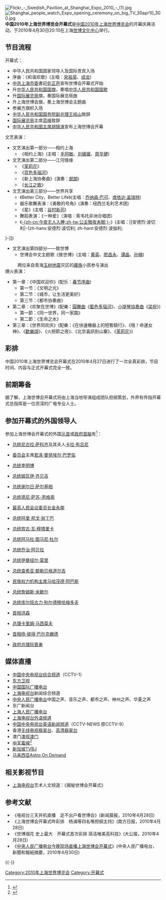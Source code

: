 [[File:Flickr_-_Swedish_Pavilion_at_Shanghai_Expo_2010_-_(1).jpg|thumb]]
[[File:Shanghai_people_watch_Expo_opening_ceremony_on_big_TV_30apr10_300.jpg|thumb]]
'''中国2010年上海世界博览会开幕式'''是[[中国2010年上海世界博览会|中国2010年上海世界博览会]]的开幕庆典活动，于2010年4月30日20:10在上海[[世博文化中心|世博文化中心]]举行。

==节目流程==

;开幕式：
*中华人民共和国国家领导人及国际贵宾入场
*序曲：《和谐欢歌》(主唱：[[宋祖英|宋祖英]]、[[成龙|成龙]])
*[[中共上海市委|中共上海市委]]書記[[俞正声|俞正声]]宣布世博会开幕式开始
*升[[中华人民共和国国旗|中华人民共和国国旗]]，奏唱[[中华人民共和国国歌|中华人民共和国国歌]]
*升[[国际展览局|国际展览局]]旗，奏国际展览局曲
*升上海世博会旗，奏上海世博会主题曲
*参展方旗帜入场
*[[中华人民共和国国务院副总理|中华人民共和国国务院副总理]][[王岐山|王岐山]]致辞
*[[国际展览局|国际展览局]]主席[[让-皮埃尔·蓝峰|蓝峰]]致辞
*[[中华人民共和国主席|中华人民共和国主席]][[胡锦涛|胡锦涛]]宣布上海世博会开幕
;文艺表演：
*文艺演出第一部分——相约上海
**《相约上海》(主唱：[[毛阿敏|毛阿敏]]、[[刘媛媛|刘媛媛]]、[[周华健|周华健]])
*文艺演出第二部分——江河情缘
**《[[茉莉花_(民歌)|茉莉花]]》
**《[[蓝色多瑙河|蓝色多瑙河]]》
**《新上海协奏曲》(演奏：[[郎朗|郎朗]])
**《[[长江之歌|长江之歌]]》
*文艺演出第三部分——世界共享
**《Better City，Better Life》(主唱：[[乔纳森·巴可|乔纳森·巴可]]、[[席依达·盖瑞特|席依达·盖瑞特]])
**器乐歌舞表演：《勇敢的号角》(演奏：纽西兰毛利艺术团)
**《星》(主唱：[[谷村新司|谷村新司]])
**舞蹈表演：《一种爱》（演唱：索韦托非洲合唱团）
**《[[今夜无人入睡|-{zh-cn:今夜无人入睡;zh-tw:公主徹夜未眠;}-]]》(主唱：[[安德烈·波切利|-{zh-hans:安德烈·波切利; zh-hant:安德烈·波伽利;
}-]])
*文艺演出第四部分——致世博
**世博会中文主题歌《致世博》(主唱：[[黄英_(歌唱家)|黄英]]、[[廖昌永|廖昌永]]、[[谭晶|谭晶]]、[[孙楠|孙楠]])
:两位来自青海[[玉树地震|玉树地震]]灾区的[[藏族|藏族]]小孩参与演出
;煙火表演：
*第一章：《中国欢迎你》(配乐：[[春节序曲|春节序曲]])
**第一节：《文明之光》
**第二节：《城市，让生活更美好》
**第三节：《都市协奏曲》
*第二章：《欢聚在世博》(配樂：[[圓舞曲|圓舞曲]]《[[藍色多瑙河|藍色多瑙河]]》、[[小提琴協奏曲|小提琴協奏曲]]《[[梁祝小提琴協奏曲|梁祝]]》)
**第一節：《同一世界，同一家園》
**第二節：《生命之水》
*第三章：《世界同欢庆》(配樂：《在快速機器上的短暫騎行》、《哦！命運女神》、《[[歡樂頌|歡樂頌]]》、《火把節之夜》、《北京喜訊到山寨》、《[[茉莉花_(民歌)|茉莉花]]》)

==彩排==
中国2010年上海世界博览会开幕式在2010年4月27日进行了一次全真彩排，节目时间、内容与正式开幕式完全一致。

==前期筹备==
据了解，上海世博会开幕式将由上海当地导演组成团队担纲策划，外界有传指开幕式总指挥是一位资深的广电专业人士。

==参加开幕式的外国领导人==
参加上海世博会开幕式的外国[[国家元首|元首]]或[[政府首脑|政府首脑]]有<ref>{{cite web|url=http://news.xinhuanet.com/english2010/china/2010-04/29/c_13272533.htm|title=20 state or gov't heads to attend Shanghai World Expo opening ceremony|publisher=新华网|accessdate=2010-05-01|archive-date=2012-11-06|archive-url=https://web.archive.org/web/20121106091804/http://news.xinhuanet.com/english2010/china/2010-04/29/c_13272533.htm|dead-url=no}}</ref>：
*{{FRA}}[[法国总统|总统]][[尼古拉·萨科齐|尼古拉·萨科齐]]及其夫人[[卡拉·布吕尼|卡拉·布吕尼]]
*{{EU}}[[欧盟委员会|委员会]]主席[[若泽·曼努埃尔·巴罗佐|若泽·曼努埃尔·巴罗佐]]
*{{KOR}}[[韓國总统|总统]][[李明博|李明博]]
*{{KEN}}[[肯尼亚总统|总统]][[姆瓦伊·齐贝吉|姆瓦伊·齐贝吉]]
*{{ARM}}[[亚美尼亚总统|总统]][[谢尔日·萨尔基相|谢尔日·萨尔基相]]
*{{COG}}[[刚果共和国总统|总统]][[德尼·萨苏-恩格索|德尼·萨苏-恩格索]]
*{{PRK}}[[朝鲜最高人民会议委员长|最高人民会议委员长]][[金永南|金永南]]
*{{GAB}}[[加蓬总统|总统]][[阿里·邦戈·翁丁巴|阿里·邦戈·翁丁巴]]
*{{MWI}}[[马拉维总统|总统]][[宾古·瓦·穆塔里卡|宾古·瓦·穆塔里卡]]
*{{MLI}}[[马里总统|总统]][[阿马杜·图马尼·杜尔|阿马杜·图马尼·杜尔]]
*{{MLT}}[[马耳他总统|总统]][[乔治·阿贝拉|乔治·阿贝拉]]
*{{FSM}}[[密克罗尼西亚总统|总统]][[伊曼纽尔·莫里|伊曼纽尔·莫里]]
*{{MNG}}[[蒙古总统|总统]][[查希亚·额勒贝格道尔吉|查希亚·额勒贝格道尔吉]]
*{{PSE}}[[巴勒斯坦民族权力机构|民族权力机构主席]][[马哈茂德·阿巴斯|马哈茂德·阿巴斯]]
*{{SYC}}[[塞舌尔总统|总统]][[詹姆斯·米歇尔|詹姆斯·米歇尔]]
*{{TKM}}[[土库曼斯坦总统|总统]][[库尔班古力·别尔德穆哈梅多夫|库尔班古力·别尔德穆哈梅多夫]]
*{{KHM}}[[柬埔寨首相|首相]][[洪森|洪森]]
*{{KAZ}}[[哈萨克斯坦总理|总理]][[卡里姆·马西莫夫|卡里姆·马西莫夫]]
*{{NLD}}[[荷兰首相|首相]][[扬·彼得·巴尔克嫩德|扬·彼得·巴尔克嫩德]]
*{{VNM}}[[越南总理|政府总理]][[阮晋勇|阮晋勇]]

==媒体直播==
*[[中国中央电视台综合频道|中国中央电视台综合频道]]（CCTV-1）
*[[东方卫视|东方卫视]]
*[[中国国际广播电台|中国国际广播电台]]
*[[上海电视台|上海电视台]]新闻综合频道
*[[中央人民广播电台|中央人民广播电台]]中国之声、音乐之声、都市之声、神州之声、华夏之声
*东广新闻台
*[[上海人民广播电台|上海人民广播电台]]
*[[上海电视台外语频道|上海电视台外语频道]]
*[[中国中央电视台英语新闻频道|中国中央电视台英语新闻频道]]（CCTV-NEWS  原CCTV-9）
*香港[[无线电视|无线电视]][[翡翠台|翡翠台]]、[[高清翡翠台|高清翡翠台]]
*澳门[[澳视澳门|澳视澳门]]
*[[中天電視|中天電視]]<ref>{{Cite web |url=http://www.ctitv.com.tw/event/live/ |title=中天電視網路直播 |accessdate=2010-04-30 |archive-date=2010-05-04 |archive-url=https://web.archive.org/web/20100504123316/http://www.ctitv.com.tw/event/live/ |dead-url=yes }}</ref>
*[[新加坡|新加坡]][[TVBJ|TVBJ]]
*[[马来西亚|马来西亚]][[Astro_On_Demand|Astro On Demand]]

==相关影视节目==
*[[上海电视台|上海电视台]]艺术人文频道：《揭秘世博会开幕式》

==参考文献==
{{reflist}}
{{ReflistH}}
*《电视台三天并机直播　足不出户看世博会》(新闻晨报，2010年4月28日)
*《上海世博会开幕式昨彩排　杨澜等四名嘴担纲主持》(南方日报，2010年4月28日)
*《世博烟花 史上最大　开幕式首次彩排 简洁唯美高科技》(大公报，2010年4月28日)
*《[http://www.cnr.cn/china/news/201004/t20100430_506359743.html 中央人民广播电台今晚现场直播上海世博会开幕式]{{Wayback|url=http://www.cnr.cn/china/news/201004/t20100430_506359743.html |date=20100606064620 }}》(中央人民广播电台，新聞和報紙摘要，2010年4月30日)
{{ReflistF}}

{{-}}
{{2010年上海世博会}}

[[Category:2010年上海世界博览会|Category:2010年上海世界博览会]]
[[Category:开幕式|Category:开幕式]]